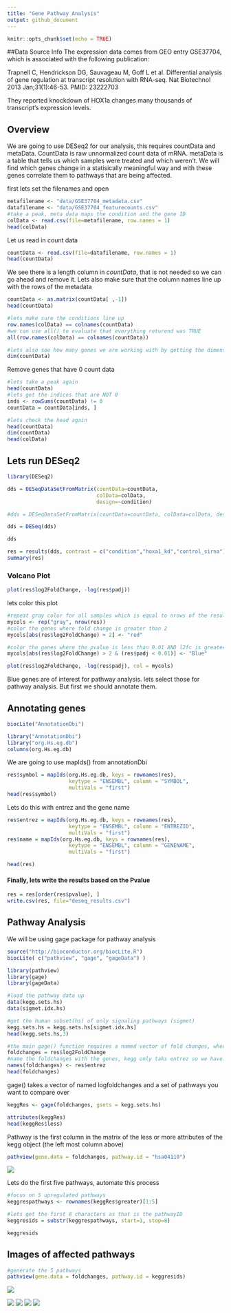 ```yaml
---
title: "Gene Pathway Analysis"
output: github_document
---
```


```r
knitr::opts_chunk$set(echo = TRUE)
```

##Data Source Info
The expression data comes from GEO entry GSE37704, which is associated with the following publication:

Trapnell C, Hendrickson DG, Sauvageau M, Goff L et al. Differential analysis of gene regulation at transcript resolution with RNA-seq. Nat Biotechnol 2013 Jan;31(1):46-53. PMID: 23222703

They reported knockdown of HOX1a changes many thousands of transcript's expression levels.

## Overview
We are going to use DESeq2 for our analysis, this requires countData and metaData. CountData is raw unnormalized count data of mRNA. metaData is a table that tells us which samples were treated and which weren't. We will find which genes change in a statisically meaningful way and with these genes correlate them to pathways that are being affected. 

first lets set the filenames and open
```r
metafilename <- "data/GSE37704_metadata.csv"
datafilename <- "data/GSE37704_featurecounts.csv"
#take a peak, meta data maps the condition and the gene ID
colData <- read.csv(file=metafilename, row.names = 1)
head(colData)
```


Let us read in count data
```r
countData <- read.csv(file=datafilename, row.names = 1)
head(countData)
```

We see there is a length column in *countData*, that is not needed so we can go ahead and remove it. Lets also make sure that the column names line up with the rows of the metadata
```r
countData <- as.matrix(countData[ ,-1])
head(countData)
```
```r
#lets make sure the conditions line up
row.names(colData) == colnames(countData)
#we can use all() to evaluate that everything returend was TRUE
all(row.names(colData) == colnames(countData))

#lets also see how many genes we are working with by getting the dimension of the matrix, [rows, colms]
dim(countData)
```
Remove genes that have 0 count data
```r
#lets take a peak again
head(countData)
#lets get the indices that are NOT 0
inds <- rowSums(countData) != 0
countData = countData[inds, ]

```

```r
#lets check the head again
head(countData)
dim(countData)
head(colData)
```

## Lets run DESeq2

```r
library(DESeq2)

```

```r
dds = DESeqDataSetFromMatrix(countData=countData,
                             colData=colData,
                             design=~condition)
```


```r
#dds = DESeqDataSetFromMatrix(countData=countData, colData=colData, design =~conditon)
```

```r
dds = DESeq(dds)
```
```r
dds
```

```r
res = results(dds, contrast = c("condition","hoxa1_kd","control_sirna"))
summary(res)
```

### Volcano Plot

```r
plot(res$log2FoldChange, -log(res$padj))
```

lets color this plot
```r
#repeat gray color for all samples which is equal to nrows of the result
mycols <- rep("gray", nrow(res))
#color the genes where fold change is greater than 2
mycols[abs(res$log2FoldChange) > 2] <- "red"

#color the genes where the pvalue is less than 0.01 AND l2fc is greater than 2
mycols[abs(res$log2FoldChange) > 2 & (res$padj < 0.01)] <- "Blue"

```
```r
plot(res$log2FoldChange, -log(res$padj), col = mycols)
```

Blue genes are of interest for pathway analysis.
lets select those for pathway analysis. But first we should annotate them.

## Annotating genes

```r
biocLite("AnnotationDbi")

```
```r
library("AnnotationDbi")
library("org.Hs.eg.db")
columns(org.Hs.eg.db)
```

We are going to use mapIds() from annotationDbi 
```r
res$symbol = mapIds(org.Hs.eg.db, keys = rownames(res), 
                    keytype = "ENSEMBL", column = "SYMBOL", 
                    multiVals = "first")
head(res$symbol)
```
Lets do this with entrez and the gene name
```r
res$entrez = mapIds(org.Hs.eg.db, keys = rownames(res), 
                    keytype = "ENSEMBL", column = "ENTREZID", 
                    multiVals = "first")
res$name = mapIds(org.Hs.eg.db, keys = rownames(res), 
                    keytype = "ENSEMBL", column = "GENENAME", 
                    multiVals = "first")
```
```r
head(res)
```

#### Finally, lets write the results based on the Pvalue
```r
res = res[order(res$pvalue), ]
write.csv(res, file="deseq_results.csv")
``` 

## Pathway Analysis
We will be using gage package for pathway analysis
```r
source("http://bioconductor.org/biocLite.R")
biocLite( c("pathview", "gage", "gageData") )
```

```r
library(pathview)
library(gage)
library(gageData)
```
```r
#load the pathway data up
data(kegg.sets.hs)
data(sigmet.idx.hs)
```
```r
#get the human subset(hs) of only signaling pathways (sigmet)
kegg.sets.hs = kegg.sets.hs[sigmet.idx.hs]
head(kegg.sets.hs,3)
```
```r
#the main gage() function requires a named vector of fold changes, where the names of the values are the Entrez gene IDs.
foldchanges = res$log2FoldChange
#name the foldchanges with the genes, kegg only taks entrez so we have.
names(foldchanges) <- res$entrez
head(foldchanges)
```
gage() takes a vector of named logfoldchanges and a set of pathways you want to compare over 
```r
keggRes <- gage(foldchanges, gsets = kegg.sets.hs)
```

```r
attributes(keggRes)
head(keggRes$less)
```
Pathway is the first column in the matrix of the less or more attributes of the kegg object
(the left most column above)
```r
pathview(gene.data = foldchanges, pathway.id = "hsa04110")
```

![](hsa04110.pathview.png)

Lets do the first five pathways, automate this process
```r
#focus on 5 upregulated pathways
keggrespathways <- rownames(keggRes$greater)[1:5]

#lets get the first 8 characters as that is the pathwayID
keggresids = substr(keggrespathways, start=1, stop=8)

keggresids 

```
## Images of affected pathways

```r
#generate the 5 pathways
pathview(gene.data = foldchanges, pathway.id = keggresids)
```

![](hsa04640.pathview.png)

![](hsa04142.pathview.png)
![](hsa04630.pathview.png)
![](hsa00140.pathview.png)
![](hsa04330.pathview.png)



